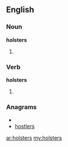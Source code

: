 ==English==

===Noun===
'''holsters'''

# {{plural of|[[holster]]}}

===Verb===
'''holsters'''

# {{third-person singular of|[[holster]]}}

===Anagrams===
* {{alphagram|ehlorsst}}
* [[hostlers#English|hostlers]]

[[ar:holsters]]
[[my:holsters]]